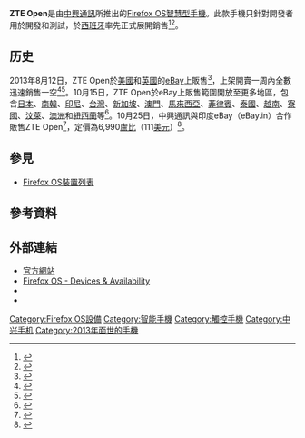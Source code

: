 {{NoteTA|G1=IT}}

{{Infobox Mobile
| name            = ZTE Open
| image           = ZTE Open mobile phone with home screen of Firefox OS v1.0.0B02.png
| imagesize       = 250px
| image2          =
| manufacturer    = [[中興通訊|中興通訊]]
| carrier         = Movistar
| released        = {{Start date and age |df=yes|2013|07|02}}
| available       =
| series          =
| related         =
| predecessor     =
| successor       = ZTE Open II
| status          =
| form            = 直立式手機
| size            = {{convert|114|mm|in|abbr=on}}長<br/>{{convert|62|mm|in|abbr=on}}寬<br/>{{convert|12.5|mm|in|abbr=on}}厚
| weight          = 120 g
| networks        =
[[GSM|GSM]] 850／900／1800／1900<br>[[High-Speed_Downlink_Packet_Access|HSDPA]] 850／900／1900／2100
| os              = [[Firefox_OS|Firefox OS]] 1.0.1（可更新至1.2）
| cpu             = [[驍龍#Snapdragon_S1|Qualcomm Snapdragon S1 MSM7225A]] 1 [[GHz|GHz]]
| screen          = 320 × 480[[像素|像素]]（HVGA）
| exterior_screen =
| input           = 電容式觸控螢幕
| interior_memory = 512 MB
| memory          = 256 MB
| memory_card     = [[microSD|microSD]]（最高支援32 GB）
| connectivity    = [[WLAN|WLAN]] [[IEEE_802.11|IEEE 802.11]] b/g/n<br>[[Bluetooth|Bluetooth]] 2.1<br>[[Micro_USB|Micro USB]] 2.0<br>[[GPS|GPS]] with [[A-GPS|A-GPS]]<br>FM radio<br>[[mini-SIM_card|mini-SIM card]]
| battery         = 1200 [[mAh|mAh]]
| camera          = 320萬[[像素|像素]]
| 2nd_camera      = 無
| ringtone        =
| music           =
}}

'''ZTE Open'''是由[[中興通訊|中興通訊]]所推出的[[Firefox_OS|Firefox OS]][[智慧型手機|智慧型手機]]。此款手機只針對開發者用於開發和測試，於[[西班牙|西班牙]]率先正式展開銷售<ref name="infoworld">{{cite web |title = Review: Firefox OS sputters on the ZTE Open | Mobile Technology - InfoWorld |url = http://www.infoworld.com/d/mobile-technology/review-firefox-os-sputters-the-zte-open-225794?page=0,1 |first = Galen |last = Gruman |publisher = Infoworld.com |date = 29 August 2013 |accessdate = 22 September 2013 |archive-date = 2021-03-12 |archive-url = https://web.archive.org/web/20210312071312/https://www.infoworld.com/article/2611825/review--firefox-os-sputters-on-the-zte-open.html |dead-url = no }}</ref><ref name="pof">{{cite web |url = http://pof.eslack.org/2013/07/05/zte-open-firefoxos-phone-root-and-first-impressions/ |title = ZTE Open FirefoxOS Phone, root and first impressions | pofHQ |first = Pau Oliva |last = Fora |date = 5 July 2013 |publisher = Pof.eslack.org |accessdate = 14 October 2013 |archive-date = 2021-03-12 |archive-url = https://web.archive.org/web/20210312071257/https://googleads.g.doubleclick.net/pagead/html/r20210309/r20190131/zrt_lookup.html |dead-url = no }}</ref>。

==历史==
2013年8月12日，ZTE Open於[[美國|美國]]和[[英國|英國]]的[[eBay|eBay]]上販售<ref>{{cite web |url=http://www.ztedevice.com/news/company_news/bb874d58-5a32-4e65-b075-32f5f0959d16.html |title=ZTE to sell ZTE Open Firefox OS phone on eBay US and UK |accessdate=2013-08-12 |archive-date=2016-03-13 |archive-url=https://web.archive.org/web/20160313020514/http://www.ztedevice.com/news/company_news/bb874d58-5a32-4e65-b075-32f5f0959d16.html |dead-url=no }}</ref>，上架開賣一周內全數迅速銷售一空<ref>{{cite web |url=http://www.zdnet.com/article/next-batch-of-ztes-sold-out-firefox-os-smartphones-coming-in-september/ |title=Next batch of ZTE's sold-out Firefox OS smartphones coming in September |accessdate=2013-08-21 |archive-date=2020-10-23 |archive-url=https://web.archive.org/web/20201023041912/https://www.zdnet.com/article/next-batch-of-ztes-sold-out-firefox-os-smartphones-coming-in-september/ |dead-url=no }}</ref><ref>{{cite web |url=http://www.techradar.com/news/phone-and-communications/mobile-phones/first-run-of-firefox-os-powered-zte-open-smartphones-sold-out-1174799 |title=First run of Firefox OS-powered ZTE Open smartphones sell out |accessdate=2013-08-21 |archive-date=2021-03-28 |archive-url=https://web.archive.org/web/20210328034927/https://www.techradar.com/news/phone-and-communications/mobile-phones/first-run-of-firefox-os-powered-zte-open-smartphones-sold-out-1174799 |dead-url=no }}</ref>。10月15日，ZTE Open於eBay上販售範圍開放至更多地區，包含[[日本|日本]]、[[南韓|南韓]]、[[印尼|印尼]]、[[台灣|台灣]]、[[新加坡|新加坡]]、[[澳門|澳門]]、[[馬來西亞|馬來西亞]]、[[菲律賓|菲律賓]]、[[泰國|泰國]]、[[越南|越南]]、[[寮國|寮國]]、[[汶萊|汶萊]]、[[澳洲|澳洲]]和[[紐西蘭|紐西蘭]]等<ref>{{Cite web |url=http://blog.mozilla.com.tw/posts/3959/3959 |title=存档副本 |access-date=2014-01-01 |archive-url=https://web.archive.org/web/20140102192413/http://blog.mozilla.com.tw/posts/3959/3959 |archive-date=2014-01-02 |dead-url=yes }}</ref>。10月25日，中興通訊與印度eBay（eBay.in）合作販售ZTE Open<ref name="Evyush.com">{{cite web | title = Firefox phone ZTE Open launches in India, limited units available | url = http://www.evyush.com/mobile-devices/firefox-phone-zte-open-launches-india-limited-units/1669/ | publisher = Evyush.com | date = 26 October 2013 | access-date = 2014-01-01 | archive-url = https://web.archive.org/web/20131029002700/http://www.evyush.com/mobile-devices/firefox-phone-zte-open-launches-india-limited-units/1669/ | archive-date = 2013-10-29 | dead-url = yes }}</ref>，定價為6,990[[盧比|盧比]]（111[[美元|美元]]）<ref>{{cite web |url=http://gadgets.ndtv.com/mobiles/news/zte-open-firefox-os-phone-available-online-for-rs-6990-437343 |title=ZTE Open Firefox OS phone available online for Rs. 6,990 |accessdate=2013-10-25 |archive-date=2020-08-05 |archive-url=https://web.archive.org/web/20200805024516/https://gadgets.ndtv.com/mobiles/news/zte-open-firefox-os-phone-available-online-for-rs-6990-437343 |dead-url=no }}</ref>。

==參見==
* [[Firefox_OS裝置列表|Firefox OS裝置列表]]

==參考資料==
{{reflist}}

==外部連結==
* [https://web.archive.org/web/20130926191839/http://www.ztedevices.com/product/smart_phone/2bcf2d56-0c9a-4129-a25c-acce58c8e502.html 官方網站]
* [http://www.mozilla.org/en-US/firefox/os/devices/#zte_open Firefox OS - Devices & Availability] {{Wayback|url=http://www.mozilla.org/en-US/firefox/os/devices/#zte_open |date=20140420031127 }}
* {{YouTube|id=VPLExh0z9_U|title="Firefox ZTE - #MovistarFirefoxOS"}}
* {{YouTube|id=IUl95qEUsI8|title="Firefox ZTE - #MovistarFirefoxOS"}}

{{中兴通讯}}
{{Authority control}}
[[Category:Firefox_OS設備|Category:Firefox OS設備]]
[[Category:智能手機|Category:智能手機]]
[[Category:觸控手機|Category:觸控手機]]
[[Category:中兴手机|Category:中兴手机]]
[[Category:2013年面世的手機|Category:2013年面世的手機]]